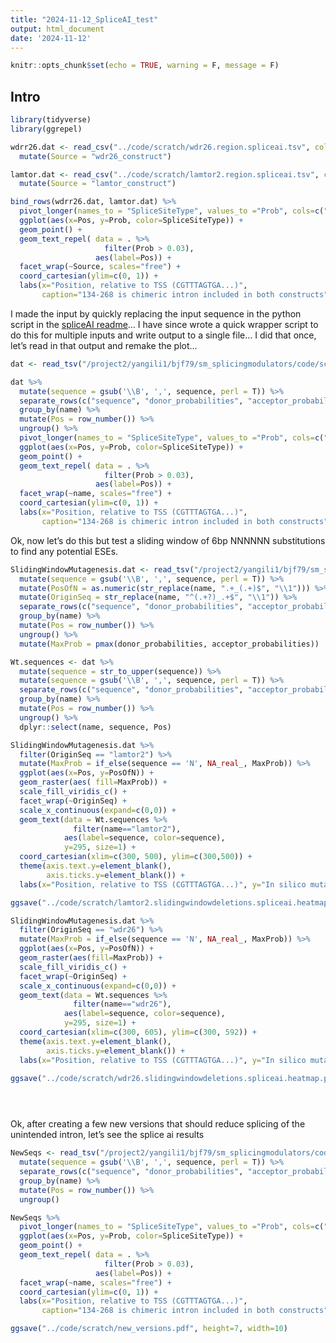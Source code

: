 ```yaml
---
title: "2024-11-12_SpliceAI_test"
output: html_document
date: '2024-11-12'
---
```


```r
knitr::opts_chunk$set(echo = TRUE, warning = F, message = F)
```

## Intro

```r
library(tidyverse)
library(ggrepel)

wdrr26.dat <- read_csv("../code/scratch/wdr26.region.spliceai.tsv", col_names = c("Pos", "Something", "AcceptorProb", "DonorProb")) %>%
  mutate(Source = "wdr26_construct")

lamtor.dat <- read_csv("../code/scratch/lamtor2.region.spliceai.tsv", col_names = c("Pos", "Something", "AcceptorProb", "DonorProb")) %>%
  mutate(Source = "lamtor_construct")

bind_rows(wdrr26.dat, lamtor.dat) %>%
  pivot_longer(names_to = "SpliceSiteType", values_to ="Prob", cols=c("AcceptorProb", "DonorProb")) %>%
  ggplot(aes(x=Pos, y=Prob, color=SpliceSiteType)) +
  geom_point() +
  geom_text_repel( data = . %>%
                     filter(Prob > 0.03),
                   aes(label=Pos)) +
  facet_wrap(~Source, scales="free") +
  coord_cartesian(ylim=c(0, 1)) +
  labs(x="Position, relative to TSS (CGTTTAGTGA...)",
       caption="134-268 is chimeric intron included in both constructs")


```
I made the input by quickly replacing the input sequence in the python script in the [spliceAI readme](https://github.com/Illumina/SpliceAI)... I have since wrote a quick wrapper script to do this for multiple inputs and write output to a single file... I did that once, let's read in that output and remake the plot...

```r
dat <- read_tsv("/project2/yangili1/bjf79/sm_splicingmodulators/code/scratch/testspliceai.tsv" )

dat %>%
  mutate(sequence = gsub('\\B', ',', sequence, perl = T)) %>%
  separate_rows(c("sequence", "donor_probabilities", "acceptor_probabilities"), sep=",", convert=T) %>%
  group_by(name) %>%
  mutate(Pos = row_number()) %>%
  ungroup() %>%
  pivot_longer(names_to = "SpliceSiteType", values_to ="Prob", cols=c("acceptor_probabilities", "donor_probabilities")) %>%
  ggplot(aes(x=Pos, y=Prob, color=SpliceSiteType)) +
  geom_point() +
  geom_text_repel( data = . %>%
                     filter(Prob > 0.03),
                   aes(label=Pos)) +
  facet_wrap(~name, scales="free") +
  coord_cartesian(ylim=c(0, 1)) +
  labs(x="Position, relative to TSS (CGTTTAGTGA...)",
       caption="134-268 is chimeric intron included in both constructs")
```
Ok, now let's do this but test a sliding window of 6bp NNNNNN substitutions to find any potential ESEs.

```r
SlidingWindowMutagenesis.dat <- read_tsv("/project2/yangili1/bjf79/sm_splicingmodulators/code/scratch/testspliceai.mutatgenesis.out.tsv") %>%
  mutate(sequence = gsub('\\B', ',', sequence, perl = T)) %>%
  mutate(PosOfN = as.numeric(str_replace(name, ".+_(.+)$", "\\1"))) %>%
  mutate(OriginSeq = str_replace(name, "^(.+?)_.+$", "\\1")) %>%
  separate_rows(c("sequence", "donor_probabilities", "acceptor_probabilities"), sep=",", convert=T) %>%
  group_by(name) %>%
  mutate(Pos = row_number()) %>%
  ungroup() %>%
  mutate(MaxProb = pmax(donor_probabilities, acceptor_probabilities))

Wt.sequences <- dat %>%
  mutate(sequence = str_to_upper(sequence)) %>%
  mutate(sequence = gsub('\\B', ',', sequence, perl = T)) %>%
  separate_rows(c("sequence", "donor_probabilities", "acceptor_probabilities"), sep=",", convert=T) %>%
  group_by(name) %>%
  mutate(Pos = row_number()) %>%
  ungroup() %>%
  dplyr::select(name, sequence, Pos)

SlidingWindowMutagenesis.dat %>%
  filter(OriginSeq == "lamtor2") %>%
  mutate(MaxProb = if_else(sequence == 'N', NA_real_, MaxProb)) %>%
  ggplot(aes(x=Pos, y=PosOfN)) +
  geom_raster(aes( fill=MaxProb)) +
  scale_fill_viridis_c() +
  facet_wrap(~OriginSeq) +
  scale_x_continuous(expand=c(0,0)) +
  geom_text(data = Wt.sequences %>%
              filter(name=="lamtor2"),
            aes(label=sequence, color=sequence),
            y=295, size=1) +
  coord_cartesian(xlim=c(300, 500), ylim=c(300,500)) +
  theme(axis.text.y=element_blank(),
        axis.ticks.y=element_blank()) +
  labs(x="Position, relative to TSS (CGTTTAGTGA...)", y="In silico mutants", fill="Splice site prob")

ggsave("../code/scratch/lamtor2.slidingwindowdeletions.spliceai.heatmap.pdf")

SlidingWindowMutagenesis.dat %>%
  filter(OriginSeq == "wdr26") %>%
  mutate(MaxProb = if_else(sequence == 'N', NA_real_, MaxProb)) %>%
  ggplot(aes(x=Pos, y=PosOfN)) +
  geom_raster(aes(fill=MaxProb)) +
  scale_fill_viridis_c() +
  facet_wrap(~OriginSeq) +
  scale_x_continuous(expand=c(0,0)) +
  geom_text(data = Wt.sequences %>%
              filter(name=="wdr26"),
            aes(label=sequence, color=sequence),
            y=295, size=1) +
  coord_cartesian(xlim=c(300, 605), ylim=c(300, 592)) +
  theme(axis.text.y=element_blank(),
        axis.ticks.y=element_blank()) +
  labs(x="Position, relative to TSS (CGTTTAGTGA...)", y="In silico mutants", fill="Splice site prob")

ggsave("../code/scratch/wdr26.slidingwindowdeletions.spliceai.heatmap.pdf")


  
```

Ok, after creating a few new versions that should reduce splicing of the unintended intron, let's see the splice ai results

```r
NewSeqs <- read_tsv("/project2/yangili1/bjf79/sm_splicingmodulators/code/scratch/testspliceai.output_3newversionstsv") %>%
  mutate(sequence = gsub('\\B', ',', sequence, perl = T)) %>%
  separate_rows(c("sequence", "donor_probabilities", "acceptor_probabilities"), sep=",", convert=T) %>%
  group_by(name) %>%
  mutate(Pos = row_number()) %>%
  ungroup()

NewSeqs %>%
  pivot_longer(names_to = "SpliceSiteType", values_to ="Prob", cols=c("acceptor_probabilities", "donor_probabilities")) %>%
  ggplot(aes(x=Pos, y=Prob, color=SpliceSiteType)) +
  geom_point() +
  geom_text_repel( data = . %>%
                     filter(Prob > 0.03),
                   aes(label=Pos)) +
  facet_wrap(~name, scales="free") +
  coord_cartesian(ylim=c(0, 1)) +
  labs(x="Position, relative to TSS (CGTTTAGTGA...)",
       caption="134-268 is chimeric intron included in both constructs")

ggsave("../code/scratch/new_versions.pdf", height=7, width=10)
```

